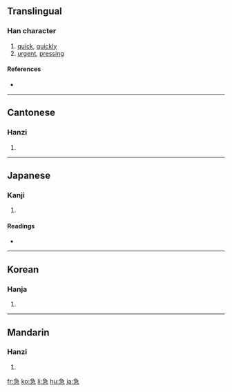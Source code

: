 ==Translingual==

===Han character===
{{Han char|rn=61|rad=心|as=05|sn=9|four=2733<sub>7</sub>|canj=弓一心 (NMP), 弓尸心 (NSP)}}

# [[quick]], [[quickly]]
# [[urgent]], [[pressing]]

====References====
* {{Han ref|kx=0381.210|dkj=10475|dj=0710.060|hdz=42281.080|uh=6025|ud=24613|bh=ABE6|bd=44006}}

----

==Cantonese==

===Hanzi===
{{yue-hanzi|jyut=|y=gap1}}

# {{defn|Cantonese}}

----

==Japanese==

===Kanji===
{{ja-kanji|grade=3|rs=心05}}

# {{defn|Japanese}}

====Readings====
* {{ja-readings|on=[[きゅう]] (kyū)|kun=[[いそぐ]] (isogu)}}

----

==Korean==

===Hanja===
{{ko-hanja|hangeul=급|eumhun=|rv=geup|mr=kŭp|y=kup}}

# {{defn|Korean}}

----

==Mandarin==

===Hanzi===
{{cmn-hanzi|pin=[[jí]] ([[ji2]])|wg=chi<sup>2</sup>}}

# {{defn|Mandarin}}

[[fr:急]]
[[ko:急]]
[[li:急]]
[[hu:急]]
[[ja:急]]